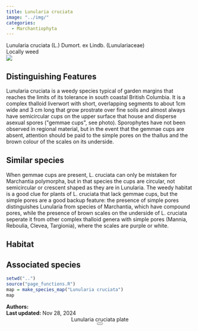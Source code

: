 ```yaml
---
title: Lunularia cruciata
image: "../img/"
categories:
  - Marchantiophyta
---
```


<div class="info-panel">
 <div class="info-top">
  <div class="taxon-scientific"><span class="taxon-name">Lunularia cruciata</span> <span class="taxon-authority">(L.) Dumort. ex Lindb.</span> <span class="taxon-family">(Lunulariaceae)</span></div>
  <div class="taxon-common"></div>
 </div>
 <div class="info-bottom">
  <div class="taxon-qnd"></div>
  <div class="taxon-abundance">Locally weed</div>
 </div>
</div>
<div class="imerss-content-frame">
 <div class="imerss-image-header">
  <div class="imerss-image-holder imerss-column-left" data-toggle="tooltip" style="background-image: url(../img/)" title="">
  </div>

  <div class="imerss-image-holder imerss-column-right" data-toggle="tooltip" style="background-image: url(../img/)" title="">
  </div>
 
 </div>
 <div class="imerss-content-lower">
  <div class="imerss-column-left">
  <div class="tab-microscope" data-micromodal-trigger="modal-plate">
  <img src="../img/bryo guide microscope.png"/>
  </div>

<h2>Distinguishing Features</h2>

Lunularia cruciata is a weedy species typical of garden margins that reaches the limits of its tolerance in south coastal British Columbia. It is a complex thalloid liverwort with short, overlapping segments to about 1cm wide and 3 cm long that grow prostrate over fine soils and almost always have semicircular cups on the upper surface that house and disperse asexual spores (&quot;gemmae cups&quot;, see photo). Sporophytes have not been observed in regional material, but in the event that the gemmae cups are absent, attention should be paid to the simple pores on the thallus and the brown colour of the scales on its underside. 

<h2>Similar species</h2>

When gemmae cups are present, L. cruciata can only be mistaken for Marchantia polymorpha, but in that species the cups are circular, not semicircular or crescent shaped as they are in Lunularia. The weedy habitat is a good clue for plants of L. cruciata that lack gemmae cups, but the simple pores are a good backup feature: the presence of simple pores distinguishes Lunularia from species of Marchantia, which have compound pores, while the presence of brown scales on the underside of L. cruciata seperate it from other complex thalloid genera with simple pores (Mannia, Reboulia, Clevea, Targionia), where the scales are purple or white. 

<h2>Habitat</h2>



<h2>Associated species</h2>


</div>

<div class="imerss-column-right">

<div class="imerss-image-holder imerss-column-right" data-toggle="tooltip" style="background-image: url(../img/)" title="">
</div>

<div class="imerss-map-holder">
```r
setwd("..")
source("page_functions.R")
map = make_species_map("Lunularia cruciata")
map
```
</div>

</div>

</div>
</div>

<div class="taxon-footer">
 <div class="taxon-authors"><b>Authors:</b> <span></span></div>
 <div class="taxon-update"><b>Last updated:</b> <span>Nov 28, 2024</span></div>
</div>

<div class="modal micromodal-slide" id="modal-plate" aria-hidden="true">
 <div class="modal__overlay" tabindex="-1" data-micromodal-close>
  <div class="modal__container" role="dialog" aria-modal="true" aria-labelledby="modal-plate-title" >
   <header class="modal__header">
   <div class="modal__title" id="modal-plate-title">
  Lunularia cruciata plate
   </div>
   <button class="modal__close" aria-label="Close" data-micromodal-close></button>
   </header>
  <div class="modal__content" id="modal-plate-content">
   <div class="imerss-image-holder" data-toggle="tooltip" style="background-image: url(../img/)" title="">
  </div>
  </div>
  </div>
 </div>
</div>

<script src="../js/micromodal.min.js"></script>
<link href="../css/style-taxon.css" rel="stylesheet">
<link href="../css/micromodal.css" rel="stylesheet">

<script>
MicroModal.init();
</script>

